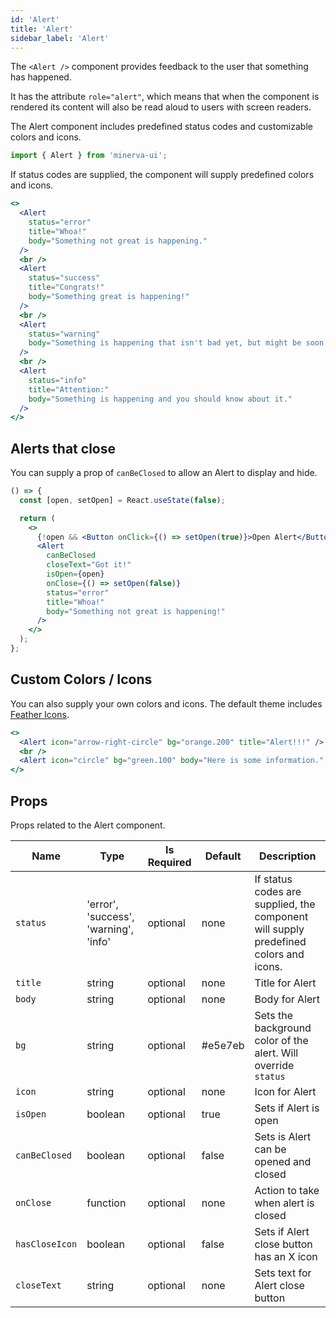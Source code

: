 ```yaml
---
id: 'Alert'
title: 'Alert'
sidebar_label: 'Alert'
---
```


The `<Alert />` component provides feedback to the user that something has happened.

It has the attribute `role="alert"`, which means that when the component is rendered its content will also be read aloud to users with screen readers.

The Alert component includes predefined status codes and customizable colors and icons.

```js
import { Alert } from 'minerva-ui';
```

If status codes are supplied, the component will supply predefined colors and icons.

```jsx
<>
  <Alert
    status="error"
    title="Whoa!"
    body="Something not great is happening."
  />
  <br />
  <Alert
    status="success"
    title="Congrats!"
    body="Something great is happening!"
  />
  <br />
  <Alert
    status="warning"
    body="Something is happening that isn't bad yet, but might be soon."
  />
  <br />
  <Alert
    status="info"
    title="Attention:"
    body="Something is happening and you should know about it."
  />
</>
```

## Alerts that close

You can supply a prop of `canBeClosed` to allow an Alert to display and hide.

```jsx live
() => {
  const [open, setOpen] = React.useState(false);

  return (
    <>
      {!open && <Button onClick={() => setOpen(true)}>Open Alert</Button>}
      <Alert
        canBeClosed
        closeText="Got it!"
        isOpen={open}
        onClose={() => setOpen(false)}
        status="error"
        title="Whoa!"
        body="Something not great is happening!"
      />
    </>
  );
};
```

## Custom Colors / Icons

You can also supply your own colors and icons. The default theme includes [Feather Icons](https://feathericons.com/).

```jsx live
<>
  <Alert icon="arrow-right-circle" bg="orange.200" title="Alert!!!" />
  <br />
  <Alert icon="circle" bg="green.100" body="Here is some information." />
</>
```

## Props

Props related to the Alert component.

| Name           | Type                                  | Is Required | Default | Description                                                                          |
| -------------- | ------------------------------------- | ----------- | ------- | ------------------------------------------------------------------------------------ |
| `status`       | 'error', 'success', 'warning', 'info' | optional    | none    | If status codes are supplied, the component will supply predefined colors and icons. |
| `title`        | string                                | optional    | none    | Title for Alert                                                                      |
| `body`         | string                                | optional    | none    | Body for Alert                                                                       |
| `bg`           | string                                | optional    | #e5e7eb | Sets the background color of the alert. Will override `status`                       |
| `icon`         | string                                | optional    | none    | Icon for Alert                                                                       |
| `isOpen`       | boolean                               | optional    | true    | Sets if Alert is open                                                                |
| `canBeClosed`  | boolean                               | optional    | false   | Sets is Alert can be opened and closed                                               |
| `onClose`      | function                              | optional    | none    | Action to take when alert is closed                                                  |
| `hasCloseIcon` | boolean                               | optional    | false   | Sets if Alert close button has an X icon                                             |
| `closeText`    | string                                | optional    | none    | Sets text for Alert close button                                                     |
